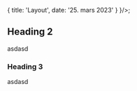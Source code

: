 
<Meta
  title='Layout'
  description='Beskrivelse'
/>

  {
    title: 'Layout',
    date: '25. mars 2023'
  }
}/>;

## Heading 2
asdasd

### Heading 3
asdasd